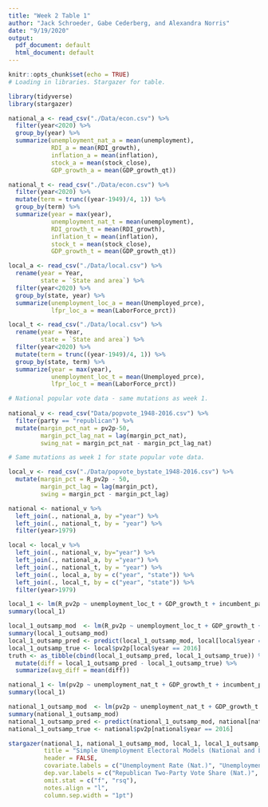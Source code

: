 ```yaml
---
title: "Week 2 Table 1"
author: "Jack Schroeder, Gabe Cederberg, and Alexandra Norris"
date: "9/19/2020"
output:
  pdf_document: default
  html_document: default
---
```


```r
knitr::opts_chunk$set(echo = TRUE)
# Loading in libraries. Stargazer for table.

library(tidyverse)
library(stargazer)

national_a <- read_csv("./Data/econ.csv") %>% 
  filter(year<2020) %>% 
  group_by(year) %>% 
  summarize(unemployment_nat_a = mean(unemployment),
            RDI_a = mean(RDI_growth),
            inflation_a = mean(inflation),
            stock_a = mean(stock_close),
            GDP_growth_a = mean(GDP_growth_qt))

national_t <- read_csv("./Data/econ.csv") %>% 
  filter(year<2020) %>% 
  mutate(term = trunc((year-1949)/4, 1)) %>% 
  group_by(term) %>% 
  summarize(year = max(year),
            unemployment_nat_t = mean(unemployment),
            RDI_growth_t = mean(RDI_growth),
            inflation_t = mean(inflation),
            stock_t = mean(stock_close),
            GDP_growth_t = mean(GDP_growth_qt))

local_a <- read_csv("./Data/local.csv") %>% 
  rename(year = Year,
         state = `State and area`) %>% 
  filter(year<2020) %>% 
  group_by(state, year) %>% 
  summarize(unemployment_loc_a = mean(Unemployed_prce),
            lfpr_loc_a = mean(LaborForce_prct))

local_t <- read_csv("./Data/local.csv") %>% 
  rename(year = Year,
         state = `State and area`) %>% 
  filter(year<2020) %>% 
  mutate(term = trunc((year-1949)/4, 1)) %>% 
  group_by(state, term) %>% 
  summarize(year = max(year),
            unemployment_loc_t = mean(Unemployed_prce),
            lfpr_loc_t = mean(LaborForce_prct))

# National popular vote data - same mutations as week 1.
  
national_v <- read_csv("Data/popvote_1948-2016.csv") %>% 
  filter(party == "republican") %>%
  mutate(margin_pct_nat = pv2p-50,
         margin_pct_lag_nat = lag(margin_pct_nat),
         swing_nat = margin_pct_nat - margin_pct_lag_nat)

# Same mutations as week 1 for state popular vote data.

local_v <- read_csv("./Data/popvote_bystate_1948-2016.csv") %>% 
  mutate(margin_pct = R_pv2p - 50,
         margin_pct_lag = lag(margin_pct),
         swing = margin_pct - margin_pct_lag)

national <- national_v %>% 
  left_join(., national_a, by ="year") %>% 
  left_join(., national_t, by = "year") %>% 
  filter(year>1979)

local <- local_v %>% 
  left_join(., national_v, by="year") %>% 
  left_join(., national_a, by ="year") %>% 
  left_join(., national_t, by = "year") %>% 
  left_join(., local_a, by = c("year", "state")) %>% 
  left_join(., local_t, by = c("year", "state")) %>% 
  filter(year>1979)

local_1 <- lm(R_pv2p ~ unemployment_loc_t + GDP_growth_t + incumbent_party, data=local)
summary(local_1)

local_1_outsamp_mod  <- lm(R_pv2p ~ unemployment_loc_t + GDP_growth_t + incumbent_party, local[local$year != 2016,])
summary(local_1_outsamp_mod)
local_1_outsamp_pred <- predict(local_1_outsamp_mod, local[local$year == 2016,])
local_1_outsamp_true <- local$pv2p[local$year == 2016]
truth <- as_tibble(cbind(local_1_outsamp_pred, local_1_outsamp_true)) %>% 
  mutate(diff = local_1_outsamp_pred - local_1_outsamp_true) %>% 
  summarize(avg_diff = mean(diff))

national_1 <- lm(pv2p ~ unemployment_nat_t + GDP_growth_t + incumbent_party, data=national)
summary(local_1)

national_1_outsamp_mod  <- lm(pv2p ~ unemployment_nat_t + GDP_growth_t + incumbent_party, national[national$year != 2016,])
summary(national_1_outsamp_mod)
national_1_outsamp_pred <- predict(national_1_outsamp_mod, national[national$year == 2016,])
national_1_outsamp_true <- national$pv2p[national$year == 2016]
```

```r
stargazer(national_1, national_1_outsamp_mod, local_1, local_1_outsamp_mod,
          title = "Simple Unemployment Electoral Models (National and Local)",
          header = FALSE,
          covariate.labels = c("Unemployment Rate (Nat.)", "Unemployment Rate (Loc.)",  "GDP Growth (Nat.)", "Incumbent Party"),
          dep.var.labels = c("Republican Two-Party Vote Share (Nat.)", "Republican Two-Party Vote Share (Loc.)"),
          omit.stat = c("f", "rsq"),
          notes.align = "l",
          column.sep.width = "1pt")
```

